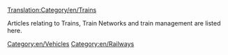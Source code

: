 [[Translation:Category/en/Trains]]

{{en/Catmore}}

Articles relating to Trains, Train Networks and train management are listed here.

[[Category:en/Vehicles]]
[[Category:en/Railways]]